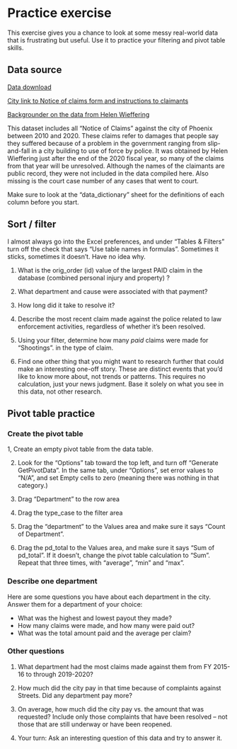 # Practice exercise { #xl-practice-noc}

This exercise gives you a chance to look at some messy real-world data that is frustrating but useful. Use it to practice your filtering and pivot table skills.

## Data source

[Data download](https://cronkitedata.s3.us-west-1.amazonaws.com/xlfiles/phx_claims_flagged.xlsx)

[City link to Notice of claims form and instructions to claimants](https://www.phoenix.gov/financesite/Documents/City%20of%20Phoenix%20Claim%20Form%20%28REVISED%206-7-21%29.pdf) 

[Backgrounder on the data from Helen Wieffering](https://docs.google.com/document/d/1j-vIiuysefqOrDAN-pIR5NqCq8mKqTBmQKcuhRLXy0o/edit?usp=sharing)

This dataset includes all "Notice of Claims" against the city of Phoenix between 2010 and 2020. These claims refer to damages that people say they suffered because of a problem in the government ranging from slip-and-fall in a city building to use of force by police.  It was obtained by Helen Wieffering just after the end of the 2020 fiscal year, so many of the claims from that year will be unresolved. Although the names of the claimants are public record, they were not included in the data compiled here. Also missing is the court case number of any cases that went to court. 

Make sure to look at the "data_dictionary" sheet for the definitions of each column before you start. 



## Sort / filter

I almost always go into the Excel preferences, and under "Tables & Filters" turn off the check that says "Use table names in formulas".  Sometimes it sticks, sometimes it doesn't. Have no idea why. 

1.  What is the orig_order (id) value of the largest PAID claim in the database (combined personal injury and property) ? 

2. What department and cause were associated with that payment?  

3. How long did it take to resolve it?  

4. Describe the most recent claim made  against the police related to law enforcement activities, regardless of whether it's been resolved.

5. Using your filter, determine how many *paid* claims were made for  "Shootings".  in the type of claim. 

6. Find one other thing that you might want to research further that could make an interesting one-off story.  These are distinct events that you'd like to know more about, not trends or patterns. This requires no calculation, just your news judgment. Base it solely on what you see in this data, not other research. 

## Pivot table practice


### Create the pivot table {-}

1, Create an empty pivot table from the data table.

2. Look for the "Options" tab toward the top left, and turn off "Generate GetPivotData". In the same tab, under "Options", set error values to "N/A", and set Empty cells to zero (meaning there was nothing in that category.) 

3. Drag "Department" to the row area
5. Drag the type_case to the filter area 
6. Drag the "department" to the Values area and make sure it says "Count of Department". 
7. Drag the pd_total to the Values area, and make sure it says "Sum of pd_total". If it doesn't, change the pivot table calculation to "Sum". Repeat that three times, with "average", "min" and "max". 

### Describe one department {-}

Here are some questions you have about each department in the city. Answer them for a department of your choice: 

* What was the highest and lowest payout they made? 
* How many claims were made, and how many were paid out? 
* What was the total amount paid and the average per claim? 


### Other questions {-}

1. What department had the most claims made against them from FY 2015-16 to through 2019-2020? 

2. How much did the city pay in that time because of complaints against Streets. Did any department pay more? 

3. On average, how much did the city pay vs. the amount that was requested? Include only those complaints that have been resolved -- not those that are still underway or have been reopened. 

4. Your turn: Ask an interesting question of this data and try to answer it. 